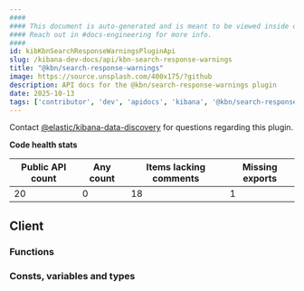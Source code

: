 ```yaml
---
####
#### This document is auto-generated and is meant to be viewed inside our experimental, new docs system.
#### Reach out in #docs-engineering for more info.
####
id: kibKbnSearchResponseWarningsPluginApi
slug: /kibana-dev-docs/api/kbn-search-response-warnings
title: "@kbn/search-response-warnings"
image: https://source.unsplash.com/400x175/?github
description: API docs for the @kbn/search-response-warnings plugin
date: 2025-10-13
tags: ['contributor', 'dev', 'apidocs', 'kibana', '@kbn/search-response-warnings']
---
```




Contact [@elastic/kibana-data-discovery](https://github.com/orgs/elastic/teams/kibana-data-discovery) for questions regarding this plugin.

**Code health stats**

| Public API count  | Any count | Items lacking comments | Missing exports |
|-------------------|-----------|------------------------|-----------------|
| 20 | 0 | 18 | 1 |

## Client

### Functions
<DocDefinitionList data={kbnSearchResponseWarningsObj.client.functions}/>

### Consts, variables and types
<DocDefinitionList data={kbnSearchResponseWarningsObj.client.misc}/>

